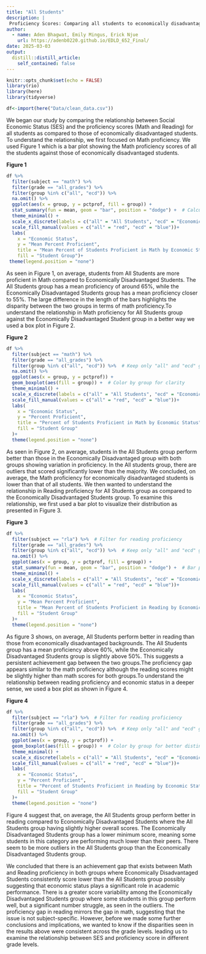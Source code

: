 ```yaml
---
title: "All Students"
description: |
 Proficiency Scores: Comparing all students to economically disadvantaged students
author:
  - name: Aden Bhagwat, Emily Mingus, Erick Njue
    url: https://adenb0220.github.io/EDLD_652_Final/
date: 2025-03-03
output:
  distill::distill_article:
    self_contained: false
---
```


```r
knitr::opts_chunk$set(echo = FALSE)
library(rio)
library(here)
library(tidyverse)
```

```r
df<-import(here("Data/clean_data.csv"))
```

We began our study by comparing the relationship between Social Economic Status (SES) and the proficiency scores (Math and Reading) for all students as compared to those of economically disadvantaged students. To understand the relationship, we first focused on Math proficiency. We used Figure 1 which is a bar plot showing the Math proficiency scores of all the students against those of economically disadvantaged students. 

**Figure 1 **

```r
df %>%
  filter(subject == "math") %>%
  filter(grade == "all_grades") %>%
  filter(group %in% c("all", "ecd")) %>%
  na.omit() %>%
  ggplot(aes(x = group, y = pctprof, fill = group)) +
  stat_summary(fun = mean, geom = "bar", position = "dodge") +  # Calculate mean
  theme_minimal() +
  scale_x_discrete(labels = c("all" = "All Students", "ecd" = "Economically Disadvantaged Students")) +
  scale_fill_manual(values = c("all" = "red", "ecd" = "blue"))+
  labs(
    x = "Economic Status",
    y = "Mean Percent Proficient",
    title = "Mean Percent of Students Proficient in Math by Economic Status",
    fill = "Student Group")+
 theme(legend.position = "none") 
```

As seen in Figure 1, on average, students from All Students are more proficient in Math compared to Economically Disadvantaged Students. The All Students group has a mean proficiency of around 65%, while the Economically Disadvantaged Students group has a mean proficiency closer to 55%. The large difference in the length of the bars highlights the disparity between the two groups in terms of math proficiency.To understand the relationship in Math proficiency for All Students group against the Economically Disadvantaged Student group in a better way we used a box plot in Figure 2. 

**Figure 2**

```r
df %>% 
  filter(subject == "math") %>% 
  filter(grade == "all_grades") %>% 
  filter(group %in% c("all", "ecd")) %>%  # Keep only "all" and "ecd" groups
  na.omit() %>%  
  ggplot(aes(x = group, y = pctprof)) +
  geom_boxplot(aes(fill = group)) +  # Color by group for clarity
  theme_minimal() +
  scale_x_discrete(labels = c("all" = "All Students", "ecd" = "Economically Disadvantaged Students")) +
  scale_fill_manual(values = c("all" = "red", "ecd" = "blue"))+
  labs(
    x = "Economic Status",
    y = "Percent Proficient",
    title = "Percent of Students Proficient in Math by Economic Status",
    fill = "Student Group"
  )+
  theme(legend.position = "none")
```

As seen in Figure 2, on average, students in the All Students group perform better than those in the Economically Disadvantaged group with both groups showing variation in proficiency. In the All students group, there are outliers that scored significantly lower than the majority. We concluded, on average, the Math proficiency for economically disadvantaged students is lower than that of all students. We then wanted to understand the relationship in Reading proficiency for All Students group as compared to the Economically Disadvantaged Students group. To examine this relationship, we first used a bar plot to visualize their distribution as presented in Figure 3. 

**Figure 3**

```r
df %>% 
  filter(subject == "rla") %>%  # Filter for reading proficiency
  filter(grade == "all_grades") %>% 
  filter(group %in% c("all", "ecd")) %>%  # Keep only "all" and "ecd" groups
  na.omit() %>%  
  ggplot(aes(x = group, y = pctprof, fill = group)) +
  stat_summary(fun = mean, geom = "bar", position = "dodge") +  # Bar plot with mean values
  theme_minimal() +
  scale_x_discrete(labels = c("all" = "All Students", "ecd" = "Economically Disadvantaged Students")) + 
  scale_fill_manual(values = c("all" = "red", "ecd" = "blue"))+
  labs(
    x = "Economic Status",
    y = "Mean Percent Proficient",
    title = "Mean Percent of Students Proficient in Reading by Economic Status",
    fill = "Student Group"
  )+
  theme(legend.position = "none")
```

As figure 3 shows, on average, All Students perform better in reading than those from economically disadvantaged backgrounds. The All Students group has a mean proficiency above 60%, while the Economically Disadvantaged Students group is slightly above 50%. This suggests a persistent achievement gap between the two groups.The proficiency gap appears similar to the math proficiency although the reading scores might be slightly higher than math scores for both groups.To understand the relationship between reading proficiency and economic status in a deeper sense, we used a box plot as shown in Figure 4. 

**Figure 4**

```r
df %>% 
  filter(subject == "rla") %>%  # Filter for reading proficiency
  filter(grade == "all_grades") %>% 
  filter(group %in% c("all", "ecd")) %>%  # Keep only "all" and "ecd" groups
  na.omit() %>%  
  ggplot(aes(x = group, y = pctprof)) +
  geom_boxplot(aes(fill = group)) +  # Color by group for better distinction
  theme_minimal() +
  scale_x_discrete(labels = c("all" = "All Students", "ecd" = "Economically Disadvantaged Students")) +
  scale_fill_manual(values = c("all" = "red", "ecd" = "blue"))+
  labs(
    x = "Economic Status",
    y = "Percent Proficient",
    title = "Percent of Students Proficient in Reading by Economic Status",
    fill = "Student Group"
  )+
  theme(legend.position = "none")

```

Figure 4 suggest that, on average, the All Students group  perform better in reading compared to Economically Disadvantaged Students where the All Students group having slightly higher overall scores. The Economically Disadvantaged Students group has a lower minimum score, meaning some students in this category are performing much lower than their peers. There seem to be more outliers in the All Students group than the Economically Disadvantaged Students group. 

We concluded that there is an achievement gap that exists between Math and Reading proficiency in both groups where Economically Disadvantaged Students consistently score lower than the All Students group possibly suggesting that economic status plays a significant role in academic performance. There is a greater score variability  among the Economically Disadvantaged Students group where some students in this group perform well, but a significant number struggle, as seen in the outliers. The proficiency gap in reading mirrors the gap in math, suggesting that the issue is not subject-specific. However, before we made some further conclusions and implications, we wanted to know if the disparities seen in the results above were consistent across the grade levels. leading us to examine the relationship between SES and proficiency score in different grade levels. 